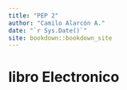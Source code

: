 ```yaml
--- 
title: "PEP 2"
author: "Camilo Alarcón A."
date: "`r Sys.Date()`"
site: bookdown::bookdown_site
---
```


# libro Electronico 